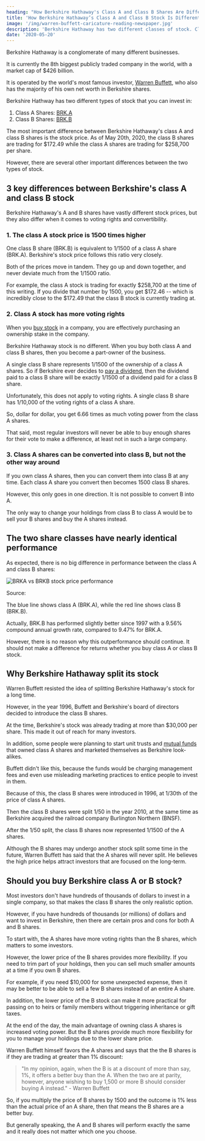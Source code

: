 ```yaml
---
heading: "How Berkshire Hathaway's Class A and Class B Shares Are Different"
title: 'How Berkshire Hathaway’s Class A and Class B Stock Is Different'
image: '/img/warren-buffett-caricature-reading-newspaper.jpg'
description: 'Berkshire Hathaway has two different classes of stock. Class A shares have the ticker symbol BRK.A, but class B shares have the symbol BRK.B.'
date: '2020-05-20'
---
```


Berkshire Hathaway is a conglomerate of many different businesses.

It is currently the 8th biggest publicly traded company in the world, with a market cap of $426 billion.

It is operated by the world's most famous investor, [Warren Buffett](/warren-buffett-money/), who also has the majority of his own net worth in Berkshire shares.

Berkshire Hathway has two different types of stock that you can invest in:

1. Class A Shares: [BRK.A](/stocks/brk.a/)
2. Class B Shares: [BRK.B](/stocks/brk.b/)

The most important difference between Berkshire Hathaway's class A and class B shares is the stock price. As of May 20th, 2020, the class B shares are trading for $172.49 while the class A shares are trading for $258,700 per share.

However, there are several other important differences between the two types of stock.

## 3 key differences between Berkshire's class A and class B stock

Berkshire Hathaway's A and B shares have vastly different stock prices, but they also differ when it comes to voting rights and convertibility.

### 1. The class A stock price is 1500 times higher

One class B share (BRK.B) is equivalent to 1/1500 of a class A share (BRK.A). Berkshire's stock price follows this ratio very closely.

Both of the prices move in tandem. They go up and down together, and never deviate much from the 1/1500 ratio.

For example, the class A stock is trading for exactly $258,700 at the time of this writing. If you divide that number by 1500, you get $172.46 -- which is incredibly close to the $172.49 that the class B stock is currently trading at.

### 2. Class A stock has more voting rights

When you [buy stock](/how-to-buy-stocks-online/) in a company, you are effectively purchasing an ownership stake in the company.

Berkshire Hathaway stock is no different. When you buy both class A and class B shares, then you become a part-owner of the business.

A single class B share represents 1/1500 of the ownership of a class A shares. So if Berkshire ever decides to [pay a dividend](/how-often-are-dividends-paid/), then the dividend paid to a class B share will be exactly 1/1500 of a dividend paid for a class B share.

Unfortunately, this does not apply to voting rights. A single class B share has 1/10,000 of the voting rights of a class A share.

So, dollar for dollar, you get 6.66 times as much voting power from the class A shares.

That said, most regular investors will never be able to buy enough shares for their vote to make a difference, at least not in such a large company.

### 3. Class A shares can be converted into class B, but not the other way around

If you own class A shares, then you can convert them into class B at any time. Each class A share you convert then becomes 1500 class B shares.

However, this only goes in one direction. It is not possible to convert B into A.

The only way to change your holdings from class B to class A would be to sell your B shares and buy the A shares instead.

## The two share classes have nearly identical performance

As expected, there is no big difference in performance between the class A and class B shares:

<img
	src="/img/brka-vs-brkb-stock-price-performance.png"
	alt="BRKA vs BRKB stock price performance"
	width={1314}
	height={768}
	loading="lazy"
	className="my-4 md:my-6 border border-gray-200 mx-auto"
/>

Source: <External url="https://www.portfoliovisualizer.com/backtest-portfolio" text="portfoliovisualizer.com" />

The blue line shows class A (BRK.A), while the red line shows class B (BRK.B).

Actually, BRK.B has performed slightly better since 1997 with a 9.56% compound annual growth rate, compared to 9.47% for BRK.A.

However, there is no reason why this outperformance should continue. It should not make a difference for returns whether you buy class A or class B stock.

## Why Berkshire Hathaway split its stock

Warren Buffett resisted the idea of splitting Berkshire Hathaway's stock for a long time.

However, in the year 1996, Buffett and Berkshire's board of directors decided to introduce the class B shares.

At the time, Berkshire's stock was already trading at more than $30,000 per share. This made it out of reach for many investors.

In addition, some people were planning to start unit trusts and [mutual funds](/etf-vs-mutual-fund/) that owned class A shares and marketed themselves as Berkshire look-alikes.

Buffett didn't like this, because the funds would be charging management fees and even use misleading marketing practices to entice people to invest in them.

Because of this, the class B shares were introduced in 1996, at 1/30th of the price of class A shares.

Then the class B shares were split 1/50 in the year 2010, at the same time as Berkshire acquired the railroad company Burlington Northern (BNSF).

After the 1/50 split, the class B shares now represented 1/1500 of the A shares.

Although the B shares may undergo another stock split some time in the future, Warren Buffett has said that the A shares will never split. He believes the high price helps attract investors that are focused on the long-term.

## Should you buy Berkshire class A or B stock?

Most investors don't have hundreds of thousands of dollars to invest in a single company, so that makes the class B shares the only realistic option.

However, if you have hundreds of thousands (or millions) of dollars and want to invest in Berkshire, then there are certain pros and cons for both A and B shares.

To start with, the A shares have more voting rights than the B shares, which matters to some investors.

However, the lower price of the B shares provides more flexibility. If you need to trim part of your holdings, then you can sell much smaller amounts at a time if you own B shares.

For example, if you need $10,000 for some unexpected expense, then it may be better to be able to sell a few B shares instead of an entire A share.

In addition, the lower price of the B stock can make it more practical for passing on to heirs or family members without triggering inheritance or gift taxes.

At the end of the day, the main advantage of owning class A shares is increased voting power. But the B shares provide much more flexibility for you to manage your holdings due to the lower share price.

Warren Buffett himself favors the A shares and says that the <External url="https://www.berkshirehathaway.com/compab.pdf" text="main reason to buy" /> the B shares is if they are trading at greater than 1% discount:

> "In my opinion, again, when the B is at a discount of more than say, 1%, it offers a better buy than the A. When the two are at parity, however, anyone wishing to buy 1,500 or more B should consider buying A instead." - Warren Buffett

So, if you multiply the price of B shares by 1500 and the outcome is 1% less than the actual price of an A share, then that means the B shares are a better buy.

But generally speaking, the A and B shares will perform exactly the same and it really does not matter which one you choose.
